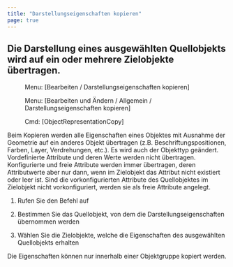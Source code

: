 ```yaml
---
title: "Darstellungseigenschaften kopieren"
page: true
---
```

## Die Darstellung eines ausgew&#228;hlten Quellobjekts wird auf ein oder mehrere Zielobjekte &#252;bertragen.
<GeoMapper> <Menu> Menu: [Bearbeiten / Darstellungseigenschaften kopieren] </Menu> </GeoMapper>
<GeoDesigner> <Menu> Menu: [Bearbeiten und Ändern / Allgemein / Darstellungseigenschaften kopieren] </Menu> 
 <Menu> Cmd: [ObjectRepresentationCopy] </Menu> </GeoDesigner>

Beim Kopieren werden alle Eigenschaften eines Objektes mit Ausnahme der Geometrie auf ein anderes Objekt &#252;bertragen (z.B. Beschriftungspositionen, Farben, Layer, Verdrehungen, etc.). Es wird auch der Objekttyp ge&#228;ndert. 
Vordefinierte Attribute und deren Werte werden nicht &#252;bertragen. 
Konfigurierte und freie Attribute werden immer &#252;bertragen, deren Attributwerte aber nur dann, wenn im Zielobjekt das Attribut nicht existiert oder leer ist. Sind die vorkonfigurierten Attribute des Quellobjektes im Zielobjekt nicht vorkonfiguriert, werden sie als freie Attribute angelegt.



1. Rufen Sie den Befehl auf

2. Bestimmen Sie das Quellobjekt, von dem die Darstellungseigenschaften &#252;bernommen werden

3. W&#228;hlen Sie die Zielobjekte, welche die Eigenschaften des ausgew&#228;hlten Quellobjekts erhalten





<GeoDesigner>
<Success>
Die Eigenschaften k&#246;nnen nur innerhalb einer Objektgruppe kopiert werden.
</Success>

</GeoDesigner>
